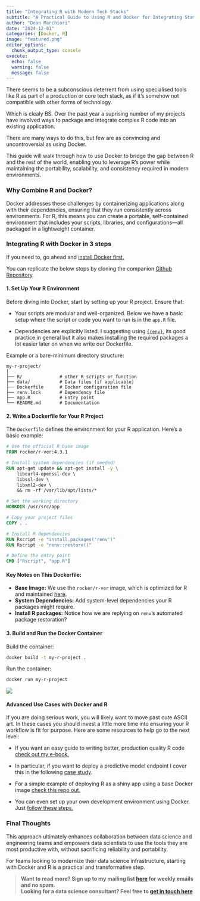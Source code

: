 ```yaml
---
title: "Integrating R with Modern Tech Stacks"  
subtitle: "A Practical Guide to Using R and Docker for Integrating Statistical Analysis into Modern Tech Stacks"
author: "Dean Marchiori"
date: "2024-12-01"
categories: [Docker, R]
image: "featured.png"
editor_options: 
  chunk_output_type: console
execute: 
  echo: false
  warning: false 
  message: false
---  
```


There seems to be a subconscious deterrent from using specialised tools like R as part of a production
or core tech stack, as if it's somehow not compatible with other forms of technology.   

Which is clealy BS. Over the past year a suprising number of my projects have 
involved ways to package and integrate complex R code into an existing application. 

There are many ways to do this, but few are as convincing and uncontroversial as using Docker. 

This guide will walk through how to use Docker to bridge the gap between R and the rest of the 
world, enabling you to leverage R’s power while maintaining the portability, scalability, and consistency required in modern environments.  

### Why Combine R and Docker?  

Docker addresses these challenges by containerizing applications along with their dependencies, ensuring that they run consistently across environments. For R, this means you can create a portable, self-contained environment that includes your scripts, libraries, and configurations—all packaged in a lightweight container.   


### Integrating R with Docker in 3 steps    

If you need to, go ahead and [install Docker first.](https://www.docker.com/get-started)   

You can replicate the below steps by cloning the companion [Github Repository](https://github.com/deanmarchiori/r-and-docker).  

#### 1. **Set Up Your R Environment**  

Before diving into Docker, start by setting up your R project. Ensure that:    

- Your scripts are modular and well-organized.  Below we have a basic setup
where the script or code you want to run is in the `app.R` file.   

- Dependencies are explicitly listed. I suggesting using [`{renv}`](https://rstudio.github.io/renv/articles/renv.html), its good practice in general but it also makes installing the required packages a lot easier later
on when we write our Dockerfile.      
 
Example or a bare-minimum directory structure:  

```plaintext  
my-r-project/  
│  
├── R/              # other R scripts or function
├── data/           # Data files (if applicable)  
├── Dockerfile      # Docker configuration file  
├── renv.lock       # Dependency file 
├── app.R           # Entry point  
└── README.md       # Documentation  
```  

#### 2. **Write a Dockerfile for Your R Project**   

The `Dockerfile` defines the environment for your R application. Here’s a basic example:  

```dockerfile  
# Use the official R base image  
FROM rocker/r-ver:4.3.1  

# Install system dependencies (if needed)  
RUN apt-get update && apt-get install -y \  
    libcurl4-openssl-dev \  
    libssl-dev \  
    libxml2-dev \  
    && rm -rf /var/lib/apt/lists/*  

# Set the working directory  
WORKDIR /usr/src/app  

# Copy your project files  
COPY . .  

# Install R dependencies  
RUN Rscript -e "install.packages('renv')"
RUN Rscript -e "renv::restore()"

# Define the entry point  
CMD ["Rscript", "app.R"]  
```  

#### Key Notes on This Dockerfile:  
- **Base Image:** We use the `rocker/r-ver` image, which is optimized for R and maintained [here](https://rocker-project.org/).    
- **System Dependencies:** Add system-level dependencies your R packages might require.  
- **Install R packages:** Notice how we are replying on `renv`'s automated package restoration?  


#### 3. **Build and Run the Docker Container**  

Build the container:   

```bash  
docker build -t my-r-project .  
```  

Run the container:  

```bash  
docker run my-r-project  
```  
![](cow.png)

#### **Advanced Use Cases with Docker and R**    

If you are doing serious work, you will likely want to move past cute ASCII art. 
In these cases you should invest a little more time into ensuring your R workflow is
fit for purpose. Here are some resources to help go to the next level:  

- If you want an easy guide to writing better, production quality R code [check
out my e-book.](https://datasciworkflows.netlify.app/)  

- In particular, if you want to deploy a predictive model endpoint I cover this 
in the following [case study](https://datasciworkflows.netlify.app/chapters/case_study).   

- For a simple example of deploying R as a shiny app using a base Docker image [check
this repo out.](https://github.com/deanmarchiori/dockerised-shiny)   

- You can even set up your own development environment using Docker. Just [follow 
these steps.](https://www.deanmarchiori.com/posts/2023-03-17-building-your-own-r-data-science-lab/)  


### Final Thoughts  

This approach ultimately enhances collaboration between data science and engineering teams and empowers
data scientists to use the tools they are most productive with, without sacrificing reliability and
portability.  

For teams looking to modernize their data science infrastructure, starting with Docker and R is a practical and transformative step.  

>**Want to read more? Sign up to my mailing list [here](https://www.deanmarchiori.com/posts/) for weekly emails and no spam.**  
> **Looking for a data science consultant? Feel free to [get in touch here](https://www.deanmarchiori.com)**